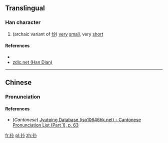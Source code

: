 ==Translingual==

===Han character===
{{Han char|rn=9|rad=人|as=03|sn=5|four=|canj=人火 (OF), XXX人火 (XXXOF)|ids=⿰[[亻]][[小]]}}

# (archaic variant of [[仯]]) [[very]] [[small]], very [[short]]

====References====
* {{Han ref|kx=0094.051|dkj=00392|hdz=10114.010|uh=4EE6|ud=20198}}
*[http://www.zdic.net/zd/zi/ZdicE4ZdicBBZdicA6.htm zdic.net (Han Dian)]

----

==Chinese==
{{zh-forms}}

===Pronunciation===
{{zh-pron
|m=chào
|c=caau3
|mc=
|oc=
|ma=
|cat=a
}}

====References====
*(''Cantonese'') [http://www.iso10646hk.net/jp/document/download.jsp Jyutping Database (iso10646hk.net) - Cantonese Pronunciation List (Part 1), p. 63]

[[fr:仦]]
[[pl:仦]]
[[zh:仦]]